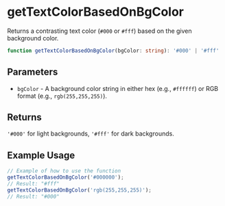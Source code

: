 
<Meta title="Utilities/getTextColorBasedOnBgColor" />

# getTextColorBasedOnBgColor

Returns a contrasting text color (`#000` or `#fff`) based on the given background color.
```ts
function getTextColorBasedOnBgColor(bgColor: string): '#000' | '#fff'
```

## Parameters

- `bgColor` - A background color string in either hex (e.g., `#ffffff`) or RGB format (e.g., `rgb(255,255,255)`).

## Returns

`'#000'` for light backgrounds, `'#fff'` for dark backgrounds.

## Example Usage

```js
// Example of how to use the function
getTextColorBasedOnBgColor('#000000');
// Result: "#fff"
getTextColorBasedOnBgColor('rgb(255,255,255)');
// Result: "#000"